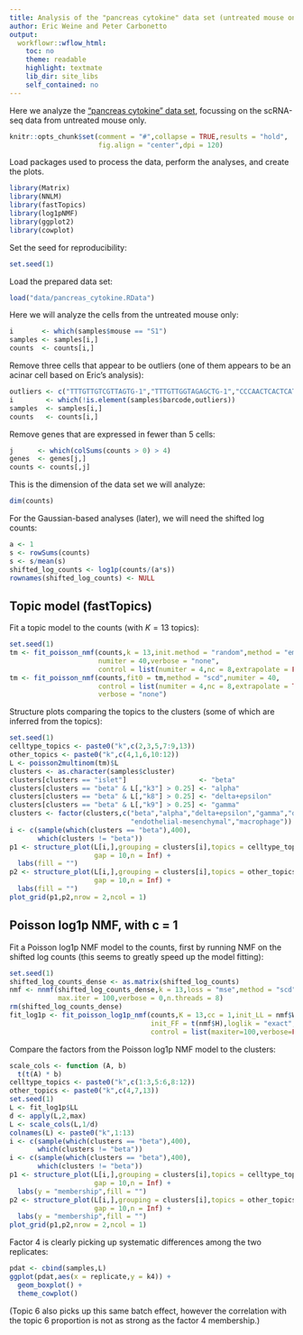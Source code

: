 ```yaml
---
title: Analysis of the "pancreas cytokine" data set (untreated mouse only) using the Poisson log1p NMF model
author: Eric Weine and Peter Carbonetto
output:
  workflowr::wflow_html:
    toc: no
    theme: readable
    highlight: textmate
    lib_dir: site_libs
    self_contained: no
---
```


Here we analyze the
["pancreas cytokine" data set](pancreas_cytokine.html), focussing on
the scRNA-seq data from untreated mouse only.

```r
knitr::opts_chunk$set(comment = "#",collapse = TRUE,results = "hold",
                      fig.align = "center",dpi = 120)
```

Load packages used to process the data, perform the analyses, and
create the plots.

```r
library(Matrix)
library(NNLM)
library(fastTopics)
library(log1pNMF)
library(ggplot2)
library(cowplot)
```

Set the seed for reproducibility:

```r
set.seed(1)
```

Load the prepared data set:

```r
load("data/pancreas_cytokine.RData")
```

Here we will analyze the cells from the untreated mouse only:

```r
i       <- which(samples$mouse == "S1")
samples <- samples[i,]
counts  <- counts[i,]
```

Remove three cells that appear to be outliers (one of them appears to
be an acinar cell based on Eric's analysis):

```r
outliers <- c("TTTGTTGTCGTTAGTG-1","TTTGTTGGTAGAGCTG-1","CCCAACTCACTCATAG-1")
i        <- which(!is.element(samples$barcode,outliers))
samples  <- samples[i,]
counts   <- counts[i,]
```

Remove genes that are expressed in fewer than 5 cells:

```r
j      <- which(colSums(counts > 0) > 4)
genes  <- genes[j,]
counts <- counts[,j]
```

This is the dimension of the data set we will analyze:

```r
dim(counts)
```

For the Gaussian-based analyses (later), we will need the shifted log
counts:

```r
a <- 1
s <- rowSums(counts)
s <- s/mean(s)
shifted_log_counts <- log1p(counts/(a*s))
rownames(shifted_log_counts) <- NULL
```

## Topic model (fastTopics)

Fit a topic model to the counts (with $K = 13$ topics):

```r
set.seed(1)
tm <- fit_poisson_nmf(counts,k = 13,init.method = "random",method = "em",
                      numiter = 40,verbose = "none",
					  control = list(numiter = 4,nc = 8,extrapolate = FALSE))
tm <- fit_poisson_nmf(counts,fit0 = tm,method = "scd",numiter = 40,
                      control = list(numiter = 4,nc = 8,extrapolate = TRUE),
					  verbose = "none")
```

Structure plots comparing the topics to the clusters (some of which
are inferred from the topics):

```r
set.seed(1)
celltype_topics <- paste0("k",c(2,3,5,7:9,13))
other_topics <- paste0("k",c(4,1,6,10:12))
L <- poisson2multinom(tm)$L
clusters <- as.character(samples$cluster)
clusters[clusters == "islet"]                  <- "beta"
clusters[clusters == "beta" & L[,"k3"] > 0.25] <- "alpha"
clusters[clusters == "beta" & L[,"k8"] > 0.25] <- "delta+epsilon"
clusters[clusters == "beta" & L[,"k9"] > 0.25] <- "gamma"
clusters <- factor(clusters,c("beta","alpha","delta+epsilon","gamma","duct",
                              "endothelial-mesenchymal","macrophage"))
i <- c(sample(which(clusters == "beta"),400),
       which(clusters != "beta"))
p1 <- structure_plot(L[i,],grouping = clusters[i],topics = celltype_topics,
                     gap = 10,n = Inf) +
  labs(fill = "")
p2 <- structure_plot(L[i,],grouping = clusters[i],topics = other_topics,
                     gap = 10,n = Inf) +
  labs(fill = "")
plot_grid(p1,p2,nrow = 2,ncol = 1)
```

## Poisson log1p NMF, with c = 1

Fit a Poisson log1p NMF model to the counts, first by running NMF on
the shifted log counts (this seems to greatly speed up the model
fitting):

```r
set.seed(1)
shifted_log_counts_dense <- as.matrix(shifted_log_counts)
nmf <- nnmf(shifted_log_counts_dense,k = 13,loss = "mse",method = "scd",
            max.iter = 100,verbose = 0,n.threads = 8)
rm(shifted_log_counts_dense)
fit_log1p <- fit_poisson_log1p_nmf(counts,K = 13,cc = 1,init_LL = nmf$W,
                                   init_FF = t(nmf$H),loglik = "exact",
                                   control = list(maxiter=100,verbose=FALSE))
```

Compare the factors from the Poisson log1p NMF model to the clusters:

```r
scale_cols <- function (A, b)
  t(t(A) * b)
celltype_topics <- paste0("k",c(1:3,5:6,8:12))
other_topics <- paste0("k",c(4,7,13))
set.seed(1)
L <- fit_log1p$LL
d <- apply(L,2,max)
L <- scale_cols(L,1/d)
colnames(L) <- paste0("k",1:13)
i <- c(sample(which(clusters == "beta"),400),
       which(clusters != "beta"))
i <- c(sample(which(clusters == "beta"),400),
       which(clusters != "beta"))
p1 <- structure_plot(L[i,],grouping = clusters[i],topics = celltype_topics,
                     gap = 10,n = Inf) +
  labs(y = "membership",fill = "")					
p2 <- structure_plot(L[i,],grouping = clusters[i],topics = other_topics,
                     gap = 10,n = Inf) +
  labs(y = "membership",fill = "")
plot_grid(p1,p2,nrow = 2,ncol = 1)
```

Factor 4 is clearly picking up systematic differences among the two
replicates:

```r
pdat <- cbind(samples,L)
ggplot(pdat,aes(x = replicate,y = k4)) +
  geom_boxplot() +
  theme_cowplot()
```

(Topic 6 also picks up this same batch effect, however the correlation
with the topic 6 proportion is not as strong as the factor 4 membership.)
